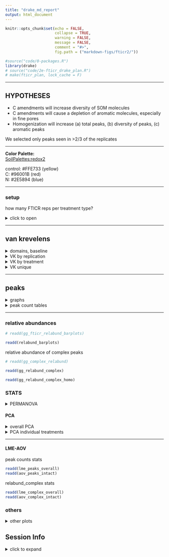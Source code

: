 ```yaml
---
title: "drake_md_report"
output: html_document
---
```


```r
knitr::opts_chunk$set(echo = FALSE,
                      collapse = TRUE,
                      warning = FALSE,
                      message = FALSE,
                      comment = "#>",
                      fig.path = ("markdown-figs/fticr2/"))

#source("code/0-packages.R")
library(drake)
# source("code/2e-fticr_drake_plan.R")
# make(fticr_plan, lock_cache = F)

```

---

## HYPOTHESES

- C amendments will increase diversity of SOM molecules
- C amendments will cause a depletion of aromatic molecules, especially in fine pores
- Homogenization will increase (a) total peaks, (b) diversity of peaks, (c) aromatic peaks


We selected only peaks seen in >2/3 of the replicates


---

**Color Palette:**  
[SoilPalettes:redox2](https://github.com/kaizadp/soilpalettes)  

control: #FFE733 (yellow)  
C: #96001B (red)  
N: #2E5894 (blue)  

---

### setup
how many FTICR reps per treatment type?

<details>
  <summary>click to open</summary>
  
```r
readd(reps) %>% 
   arrange(reps) %>% 
   knitr::kable()
```

**so we select formulae seen in at least 2 reps per treatment type**

</details>


---

## van krevelens  

<details>
  <summary>domains, baseline</summary>

#### fticr domains  

```r
readd(gg_fticr_domains)
```

```r
readd(gg_fticr_baseline)
```

</details>

<details>
  <summary>VK by replication</summary>
  
  
#### VK by replication

```r
readd(vk_reps)

# readd(gg_fticr_reps_50_intact)
# readd(gg_fticr_reps_1_5_homo)
# readd(gg_fticr_reps_50_homo)
```

</details>


<details>
  <summary>VK by treatment</summary>
  
#### VK diagrams by treatment 
```r

readd(vk_pores)
# readd(gg_fticr_pores_1_5kPa)
# readd(gg_fticr_pores_50kPa)
```

</details>



<details>
  <summary>VK unique</summary>
  
#### VK unique
unique to each amendment, in each incubation type


Yellow peaks are peaks seen in control soils (all peaks)  
Blue and red are unique peaks in their respective treatments  

```r
readd(vk_unique)

# readd(gg_fticr_unique_int)
# readd(gg_fticr_unique_homo)
```

#### VK - peaks introduced after homogenization

```r
readd(vk_homo_new)
```


</details>

---



## peaks

<details>
  <summary>graphs</summary>

```r
readd(gg_peaks_bar)
```

total peaks

```r
readd(gg_totalcounts)
```

```r
readd(gg_totalcounts_homo)
```

complex:simple compounds

```r

readd(aliph_plots)

# readd(gg_aliph_aromatic)
```


```r
#readd(gg_aliph_aromatic_intact_suction) 
```

</details>


<details>
  <summary>peak count tables</summary>

tables -- total peaks

```r
loadd(peakcount_tables)


# readd(peakcounts_table_total) %>% 
#   knitr::kable()
```

tables -- complex peaks
```r
# readd(peakcounts_table_aromatic) %>% 
#   knitr::kable()
```

</details>


---

### relative abundances

```r
# readd(gg_fticr_relabund_barplots)

readd(relabund_barplots)
```

relative abundance of complex peaks

```r
# readd(gg_complex_relabund)

readd(gg_relabund_complex)
```

```r
readd(gg_relabund_complex_homo)
```



### STATS 

<details>
  <summary>PERMANOVA</summary>
  
#### PERMANOVA
**overall**
```r
readd(relabund_permanova_overall)
```

**PERMANOVA for treatments**

1.5 kPa intact cores
```r
readd(relabund_permanova_int_1)
```

50 kPa intact cores
```r
readd(relabund_permanova_int_50)
```

</details>

#### PCA 

<details>
  <summary>overall PCA</summary>
  
```r
# readd(gg_fticr_pca_intact)
# readd(gg_fticr_pca_homo)


readd(gg_pca_intact_plots)
readd(gg_pca_homo_plots)
```

</details>


<details>
  <summary>PCA individual treatments</summary>
  
**individual cores**

```r
readd(gg_fticr_pca_intact_combined)
readd(gg_fticr_pca_homo_combined)
```

</details>


---




#### LME-AOV

peak counts stats
```r
readd(lme_peaks_overall)
readd(aov_peaks_intact)
```

relabund_complex stats
```r
readd(lme_complex_overall)
readd(aov_complex_intact)
```


### others

<details>
  <summary>other plots</summary>
  
#### NOSC

```r
readd(gg_nosc)
```

#### elements
```r
# readd(gg_elements_n)
# readd(gg_elements_o)

readd(gg_element_plots)
```

</details>


## Session Info

<details>   
   <summary>click to expand</summary>

Date run: `r Sys.Date()`

```r
sessionInfo()
```

</details>   



